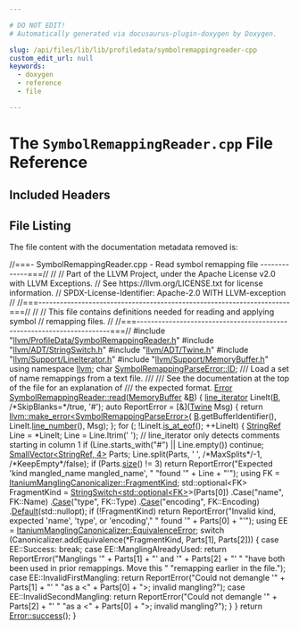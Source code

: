 ```yaml
---

# DO NOT EDIT!
# Automatically generated via docusaurus-plugin-doxygen by Doxygen.

slug: /api/files/lib/lib/profiledata/symbolremappingreader-cpp
custom_edit_url: null
keywords:
  - doxygen
  - reference
  - file

---
```





# The `SymbolRemappingReader.cpp` File Reference

<DoxygenPage pluginConfig={pluginConfig}>



## Included Headers

<IncludesList>
<IncludesListItem
  filePath="llvm/ProfileData/SymbolRemappingReader.h"
  permalink="/docs/api/files/include/include/llvm/include/llvm/profiledata/symbolremappingreader-h"
  isLocal="true" />
<IncludesListItem
  filePath="llvm/ADT/StringSwitch.h"
  permalink="/docs/api/files/include/include/llvm/include/llvm/adt/stringswitch-h"
  isLocal="true" />
<IncludesListItem
  filePath="llvm/ADT/Twine.h"
  permalink="/docs/api/files/include/include/llvm/include/llvm/adt/twine-h"
  isLocal="true" />
<IncludesListItem
  filePath="llvm/Support/LineIterator.h"
  permalink="/docs/api/files/include/include/llvm/include/llvm/support/lineiterator-h"
  isLocal="true" />
<IncludesListItem
  filePath="llvm/Support/MemoryBuffer.h"
  permalink="/docs/api/files/include/include/llvm/include/llvm/support/memorybuffer-h"
  isLocal="true" />
</IncludesList>


## File Listing

The file content with the documentation metadata removed is:

<ProgramListing>

<Link id="l00001" /><CodeLine lineNumber="1"><Highlight kind="comment">//===- SymbolRemappingReader.cpp - Read symbol remapping file -------------===//</Highlight><Highlight kind="normal"></Highlight></CodeLine>
<Link id="l00002" /><CodeLine lineNumber="2"><Highlight kind="normal"></Highlight><Highlight kind="comment">//</Highlight><Highlight kind="normal"></Highlight></CodeLine>
<Link id="l00003" /><CodeLine lineNumber="3"><Highlight kind="normal"></Highlight><Highlight kind="comment">// Part of the LLVM Project, under the Apache License v2.0 with LLVM Exceptions.</Highlight><Highlight kind="normal"></Highlight></CodeLine>
<Link id="l00004" /><CodeLine lineNumber="4"><Highlight kind="normal"></Highlight><Highlight kind="comment">// See https://llvm.org/LICENSE.txt for license information.</Highlight><Highlight kind="normal"></Highlight></CodeLine>
<Link id="l00005" /><CodeLine lineNumber="5"><Highlight kind="normal"></Highlight><Highlight kind="comment">// SPDX-License-Identifier: Apache-2.0 WITH LLVM-exception</Highlight><Highlight kind="normal"></Highlight></CodeLine>
<Link id="l00006" /><CodeLine lineNumber="6"><Highlight kind="normal"></Highlight><Highlight kind="comment">//</Highlight><Highlight kind="normal"></Highlight></CodeLine>
<Link id="l00007" /><CodeLine lineNumber="7"><Highlight kind="normal"></Highlight><Highlight kind="comment">//===----------------------------------------------------------------------===//</Highlight><Highlight kind="normal"></Highlight></CodeLine>
<Link id="l00008" /><CodeLine lineNumber="8"><Highlight kind="normal"></Highlight><Highlight kind="comment">//</Highlight><Highlight kind="normal"></Highlight></CodeLine>
<Link id="l00009" /><CodeLine lineNumber="9"><Highlight kind="normal"></Highlight><Highlight kind="comment">// This file contains definitions needed for reading and applying symbol</Highlight><Highlight kind="normal"></Highlight></CodeLine>
<Link id="l00010" /><CodeLine lineNumber="10"><Highlight kind="normal"></Highlight><Highlight kind="comment">// remapping files.</Highlight><Highlight kind="normal"></Highlight></CodeLine>
<Link id="l00011" /><CodeLine lineNumber="11"><Highlight kind="normal"></Highlight><Highlight kind="comment">//</Highlight><Highlight kind="normal"></Highlight></CodeLine>
<Link id="l00012" /><CodeLine lineNumber="12"><Highlight kind="normal"></Highlight><Highlight kind="comment">//===----------------------------------------------------------------------===//</Highlight><Highlight kind="normal"></Highlight></CodeLine>
<Link id="l00013" /><CodeLine lineNumber="13"><Highlight kind="normal"></Highlight></CodeLine>
<Link id="l00014" /><CodeLine lineNumber="14"><Highlight kind="normal"></Highlight><Highlight kind="preprocessor">#include &quot;<a href="/docs/api/files/include/include/llvm/include/llvm/profiledata/symbolremappingreader-h">llvm/ProfileData/SymbolRemappingReader.h</a>&quot;</Highlight><Highlight kind="normal"></Highlight></CodeLine>
<Link id="l00015" /><CodeLine lineNumber="15"><Highlight kind="normal"></Highlight><Highlight kind="preprocessor">#include &quot;<a href="/docs/api/files/include/include/llvm/include/llvm/adt/stringswitch-h">llvm/ADT/StringSwitch.h</a>&quot;</Highlight><Highlight kind="normal"></Highlight></CodeLine>
<Link id="l00016" /><CodeLine lineNumber="16"><Highlight kind="normal"></Highlight><Highlight kind="preprocessor">#include &quot;<a href="/docs/api/files/include/include/llvm/include/llvm/adt/twine-h">llvm/ADT/Twine.h</a>&quot;</Highlight><Highlight kind="normal"></Highlight></CodeLine>
<Link id="l00017" /><CodeLine lineNumber="17"><Highlight kind="normal"></Highlight><Highlight kind="preprocessor">#include &quot;<a href="/docs/api/files/include/include/llvm/include/llvm/support/lineiterator-h">llvm/Support/LineIterator.h</a>&quot;</Highlight><Highlight kind="normal"></Highlight></CodeLine>
<Link id="l00018" /><CodeLine lineNumber="18"><Highlight kind="normal"></Highlight><Highlight kind="preprocessor">#include &quot;<a href="/docs/api/files/include/include/llvm/include/llvm/support/memorybuffer-h">llvm/Support/MemoryBuffer.h</a>&quot;</Highlight><Highlight kind="normal"></Highlight></CodeLine>
<Link id="l00019" /><CodeLine lineNumber="19"><Highlight kind="normal"></Highlight></CodeLine>
<Link id="l00020" /><CodeLine lineNumber="20"><Highlight kind="normal"></Highlight><Highlight kind="keyword">using namespace </Highlight><Highlight kind="normal"><a href="/docs/api/namespaces/llvm">llvm</a>;</Highlight></CodeLine>
<Link id="l00021" /><CodeLine lineNumber="21"><Highlight kind="normal"></Highlight></CodeLine>
<Link id="l00022" /><CodeLine lineNumber="22"><Highlight kind="normal"></Highlight><Highlight kind="keywordtype">char</Highlight><Highlight kind="normal"> <a href="/docs/api/classes/llvm/symbolremappingparseerror/#a75c07900190632206f5fe778185878a9">SymbolRemappingParseError::ID</a>;</Highlight></CodeLine>
<Link id="l00023" /><CodeLine lineNumber="23"><Highlight kind="normal"></Highlight><Highlight kind="comment"></Highlight></CodeLine>
<Link id="l00024" /><CodeLine lineNumber="24"><Highlight kind="comment">/// Load a set of name remappings from a text file.</Highlight></CodeLine>
<Link id="l00025" /><CodeLine lineNumber="25"><Highlight kind="comment">///</Highlight></CodeLine>
<Link id="l00026" /><CodeLine lineNumber="26"><Highlight kind="comment">/// See the documentation at the top of the file for an explanation of</Highlight></CodeLine>
<Link id="l00027" /><CodeLine lineNumber="27"><Highlight kind="comment">/// the expected format.</Highlight><Highlight kind="normal"></Highlight></CodeLine>
<Link id="l00028" /><CodeLine lineNumber="28" lineLink="/docs/api/classes/llvm/symbolremappingreader/#a6b15e282ce11e66f93f7b1a22407547b"><Highlight kind="normal"><a href="/docs/api/classes/llvm/error">Error</a> <a href="/docs/api/classes/llvm/symbolremappingreader/#a6b15e282ce11e66f93f7b1a22407547b">SymbolRemappingReader::read</a>(<a href="/docs/api/classes/llvm/memorybuffer">MemoryBuffer</a> &amp;<a href="/docs/api/files/lib/lib/ir/builtingcs-cpp/#ae76959fe811ba090de4cba69ac00f1da">B</a>) &#123;</Highlight></CodeLine>
<Link id="l00029" /><CodeLine lineNumber="29"><Highlight kind="normal">  <a href="/docs/api/classes/llvm/line-iterator">line&#95;iterator</a> LineIt(<a href="/docs/api/files/lib/lib/ir/builtingcs-cpp/#ae76959fe811ba090de4cba69ac00f1da">B</a>, </Highlight><Highlight kind="comment">/&#42;SkipBlanks=&#42;/</Highlight><Highlight kind="keyword">true</Highlight><Highlight kind="normal">, </Highlight><Highlight kind="charliteral">&#39;#&#39;</Highlight><Highlight kind="normal">);</Highlight></CodeLine>
<Link id="l00030" /><CodeLine lineNumber="30"><Highlight kind="normal"></Highlight></CodeLine>
<Link id="l00031" /><CodeLine lineNumber="31"><Highlight kind="normal">  </Highlight><Highlight kind="keyword">auto</Highlight><Highlight kind="normal"> ReportError = &#91;&amp;&#93;(<a href="/docs/api/classes/llvm/twine">Twine</a> Msg) &#123;</Highlight></CodeLine>
<Link id="l00032" /><CodeLine lineNumber="32"><Highlight kind="normal">    </Highlight><Highlight kind="keywordflow">return</Highlight><Highlight kind="normal"> <a href="/docs/api/namespaces/llvm/#a9999bd897fc8a1648bd69b36fee2d357">llvm::make&#95;error&lt;SymbolRemappingParseError&gt;</a>(</Highlight></CodeLine>
<Link id="l00033" /><CodeLine lineNumber="33"><Highlight kind="normal">        <a href="/docs/api/files/lib/lib/ir/builtingcs-cpp/#ae76959fe811ba090de4cba69ac00f1da">B</a>.getBufferIdentifier(), LineIt.<a href="/docs/api/classes/llvm/line-iterator/#a51eb9a429555dd682d9b265cff7f869f">line&#95;number</a>(), Msg);</Highlight></CodeLine>
<Link id="l00034" /><CodeLine lineNumber="34"><Highlight kind="normal">  &#125;;</Highlight></CodeLine>
<Link id="l00035" /><CodeLine lineNumber="35"><Highlight kind="normal"></Highlight></CodeLine>
<Link id="l00036" /><CodeLine lineNumber="36"><Highlight kind="normal">  </Highlight><Highlight kind="keywordflow">for</Highlight><Highlight kind="normal"> (; !LineIt.<a href="/docs/api/classes/llvm/line-iterator/#a617941704a472090ba3304c9daf1c37f">is&#95;at&#95;eof</a>(); ++LineIt) &#123;</Highlight></CodeLine>
<Link id="l00037" /><CodeLine lineNumber="37"><Highlight kind="normal">    <a href="/docs/api/classes/llvm/stringref">StringRef</a> Line = &#42;LineIt;</Highlight></CodeLine>
<Link id="l00038" /><CodeLine lineNumber="38"><Highlight kind="normal">    Line = Line.ltrim(</Highlight><Highlight kind="charliteral">&#39; &#39;</Highlight><Highlight kind="normal">);</Highlight></CodeLine>
<Link id="l00039" /><CodeLine lineNumber="39"><Highlight kind="normal">    </Highlight><Highlight kind="comment">// line&#95;iterator only detects comments starting in column 1</Highlight><Highlight kind="normal"></Highlight></CodeLine>
<Link id="l00040" /><CodeLine lineNumber="40"><Highlight kind="normal">    </Highlight><Highlight kind="keywordflow">if</Highlight><Highlight kind="normal"> (Line.starts&#95;with(</Highlight><Highlight kind="stringliteral">&quot;#&quot;</Highlight><Highlight kind="normal">) || Line.empty())</Highlight></CodeLine>
<Link id="l00041" /><CodeLine lineNumber="41"><Highlight kind="normal">      </Highlight><Highlight kind="keywordflow">continue</Highlight><Highlight kind="normal">;</Highlight></CodeLine>
<Link id="l00042" /><CodeLine lineNumber="42"><Highlight kind="normal"></Highlight></CodeLine>
<Link id="l00043" /><CodeLine lineNumber="43"><Highlight kind="normal">    <a href="/docs/api/classes/llvm/smallvector">SmallVector&lt;StringRef, 4&gt;</a> Parts;</Highlight></CodeLine>
<Link id="l00044" /><CodeLine lineNumber="44"><Highlight kind="normal">    Line.split(Parts, </Highlight><Highlight kind="charliteral">&#39; &#39;</Highlight><Highlight kind="normal">, </Highlight><Highlight kind="comment">/&#42;MaxSplits&#42;/</Highlight><Highlight kind="normal">-1, </Highlight><Highlight kind="comment">/&#42;KeepEmpty&#42;/</Highlight><Highlight kind="keyword">false</Highlight><Highlight kind="normal">);</Highlight></CodeLine>
<Link id="l00045" /><CodeLine lineNumber="45"><Highlight kind="normal"></Highlight></CodeLine>
<Link id="l00046" /><CodeLine lineNumber="46"><Highlight kind="normal">    </Highlight><Highlight kind="keywordflow">if</Highlight><Highlight kind="normal"> (Parts.<a href="/docs/api/classes/llvm/smallvectortemplatecommon/#a1c479a8c434377c2b8cb056bdfdfc201">size</a>() != 3)</Highlight></CodeLine>
<Link id="l00047" /><CodeLine lineNumber="47"><Highlight kind="normal">      </Highlight><Highlight kind="keywordflow">return</Highlight><Highlight kind="normal"> ReportError(</Highlight><Highlight kind="stringliteral">&quot;Expected &#39;kind mangled&#95;name mangled&#95;name&#39;, &quot;</Highlight><Highlight kind="normal"></Highlight></CodeLine>
<Link id="l00048" /><CodeLine lineNumber="48"><Highlight kind="normal">                         </Highlight><Highlight kind="stringliteral">&quot;found &#39;&quot;</Highlight><Highlight kind="normal"> + Line + </Highlight><Highlight kind="stringliteral">&quot;&#39;&quot;</Highlight><Highlight kind="normal">);</Highlight></CodeLine>
<Link id="l00049" /><CodeLine lineNumber="49"><Highlight kind="normal"></Highlight></CodeLine>
<Link id="l00050" /><CodeLine lineNumber="50"><Highlight kind="normal">    </Highlight><Highlight kind="keyword">using </Highlight><Highlight kind="normal">FK = <a href="/docs/api/classes/llvm/itaniummanglingcanonicalizer/#a0106d0d768f5ea4c92b0700fb2e01c46">ItaniumManglingCanonicalizer::FragmentKind</a>;</Highlight></CodeLine>
<Link id="l00051" /><CodeLine lineNumber="51"><Highlight kind="normal">    std::optional&lt;FK&gt; FragmentKind = <a href="/docs/api/classes/llvm/stringswitch">StringSwitch&lt;std::optional&lt;FK&gt;</a>&gt;(Parts&#91;0&#93;)</Highlight></CodeLine>
<Link id="l00052" /><CodeLine lineNumber="52"><Highlight kind="normal">                                         .Case(</Highlight><Highlight kind="stringliteral">&quot;name&quot;</Highlight><Highlight kind="normal">, FK::Name)</Highlight></CodeLine>
<Link id="l00053" /><CodeLine lineNumber="53"><Highlight kind="normal">                                         .<a href="/docs/api/classes/llvm/stringswitch/#a3de12858bdbbd0b3da179d508ff2be75">Case</a>(</Highlight><Highlight kind="stringliteral">&quot;type&quot;</Highlight><Highlight kind="normal">, FK::Type)</Highlight></CodeLine>
<Link id="l00054" /><CodeLine lineNumber="54"><Highlight kind="normal">                                         .<a href="/docs/api/classes/llvm/stringswitch/#a3de12858bdbbd0b3da179d508ff2be75">Case</a>(</Highlight><Highlight kind="stringliteral">&quot;encoding&quot;</Highlight><Highlight kind="normal">, FK::Encoding)</Highlight></CodeLine>
<Link id="l00055" /><CodeLine lineNumber="55"><Highlight kind="normal">                                         .<a href="/docs/api/classes/llvm/stringswitch/#a7f0e82e8a818ca43926fceb49be81661">Default</a>(std::nullopt);</Highlight></CodeLine>
<Link id="l00056" /><CodeLine lineNumber="56"><Highlight kind="normal">    </Highlight><Highlight kind="keywordflow">if</Highlight><Highlight kind="normal"> (!FragmentKind)</Highlight></CodeLine>
<Link id="l00057" /><CodeLine lineNumber="57"><Highlight kind="normal">      </Highlight><Highlight kind="keywordflow">return</Highlight><Highlight kind="normal"> ReportError(</Highlight><Highlight kind="stringliteral">&quot;Invalid kind, expected &#39;name&#39;, &#39;type&#39;, or &#39;encoding&#39;,&quot;</Highlight><Highlight kind="normal"></Highlight></CodeLine>
<Link id="l00058" /><CodeLine lineNumber="58"><Highlight kind="normal">                         </Highlight><Highlight kind="stringliteral">&quot; found &#39;&quot;</Highlight><Highlight kind="normal"> + Parts&#91;0&#93; + </Highlight><Highlight kind="stringliteral">&quot;&#39;&quot;</Highlight><Highlight kind="normal">);</Highlight></CodeLine>
<Link id="l00059" /><CodeLine lineNumber="59"><Highlight kind="normal"></Highlight></CodeLine>
<Link id="l00060" /><CodeLine lineNumber="60"><Highlight kind="normal">    </Highlight><Highlight kind="keyword">using </Highlight><Highlight kind="normal">EE = <a href="/docs/api/classes/llvm/itaniummanglingcanonicalizer/#aafe55e9568e103b706b17e200b60255b">ItaniumManglingCanonicalizer::EquivalenceError</a>;</Highlight></CodeLine>
<Link id="l00061" /><CodeLine lineNumber="61"><Highlight kind="normal">    </Highlight><Highlight kind="keywordflow">switch</Highlight><Highlight kind="normal"> (Canonicalizer.addEquivalence(&#42;FragmentKind, Parts&#91;1&#93;, Parts&#91;2&#93;)) &#123;</Highlight></CodeLine>
<Link id="l00062" /><CodeLine lineNumber="62"><Highlight kind="normal">    </Highlight><Highlight kind="keywordflow">case</Highlight><Highlight kind="normal"> EE::Success:</Highlight></CodeLine>
<Link id="l00063" /><CodeLine lineNumber="63"><Highlight kind="normal">      </Highlight><Highlight kind="keywordflow">break</Highlight><Highlight kind="normal">;</Highlight></CodeLine>
<Link id="l00064" /><CodeLine lineNumber="64"><Highlight kind="normal"></Highlight></CodeLine>
<Link id="l00065" /><CodeLine lineNumber="65"><Highlight kind="normal">    </Highlight><Highlight kind="keywordflow">case</Highlight><Highlight kind="normal"> EE::ManglingAlreadyUsed:</Highlight></CodeLine>
<Link id="l00066" /><CodeLine lineNumber="66"><Highlight kind="normal">      </Highlight><Highlight kind="keywordflow">return</Highlight><Highlight kind="normal"> ReportError(</Highlight><Highlight kind="stringliteral">&quot;Manglings &#39;&quot;</Highlight><Highlight kind="normal"> + Parts&#91;1&#93; + </Highlight><Highlight kind="stringliteral">&quot;&#39; and &#39;&quot;</Highlight><Highlight kind="normal"> + Parts&#91;2&#93; + </Highlight><Highlight kind="stringliteral">&quot;&#39; &quot;</Highlight><Highlight kind="normal"></Highlight></CodeLine>
<Link id="l00067" /><CodeLine lineNumber="67"><Highlight kind="normal">                         </Highlight><Highlight kind="stringliteral">&quot;have both been used in prior remappings. Move this &quot;</Highlight><Highlight kind="normal"></Highlight></CodeLine>
<Link id="l00068" /><CodeLine lineNumber="68"><Highlight kind="normal">                         </Highlight><Highlight kind="stringliteral">&quot;remapping earlier in the file.&quot;</Highlight><Highlight kind="normal">);</Highlight></CodeLine>
<Link id="l00069" /><CodeLine lineNumber="69"><Highlight kind="normal"></Highlight></CodeLine>
<Link id="l00070" /><CodeLine lineNumber="70"><Highlight kind="normal">    </Highlight><Highlight kind="keywordflow">case</Highlight><Highlight kind="normal"> EE::InvalidFirstMangling:</Highlight></CodeLine>
<Link id="l00071" /><CodeLine lineNumber="71"><Highlight kind="normal">      </Highlight><Highlight kind="keywordflow">return</Highlight><Highlight kind="normal"> ReportError(</Highlight><Highlight kind="stringliteral">&quot;Could not demangle &#39;&quot;</Highlight><Highlight kind="normal"> + Parts&#91;1&#93; + </Highlight><Highlight kind="stringliteral">&quot;&#39; &quot;</Highlight><Highlight kind="normal"></Highlight></CodeLine>
<Link id="l00072" /><CodeLine lineNumber="72"><Highlight kind="normal">                         </Highlight><Highlight kind="stringliteral">&quot;as a &lt;&quot;</Highlight><Highlight kind="normal"> + Parts&#91;0&#93; + </Highlight><Highlight kind="stringliteral">&quot;&gt;; invalid mangling?&quot;</Highlight><Highlight kind="normal">);</Highlight></CodeLine>
<Link id="l00073" /><CodeLine lineNumber="73"><Highlight kind="normal"></Highlight></CodeLine>
<Link id="l00074" /><CodeLine lineNumber="74"><Highlight kind="normal">    </Highlight><Highlight kind="keywordflow">case</Highlight><Highlight kind="normal"> EE::InvalidSecondMangling:</Highlight></CodeLine>
<Link id="l00075" /><CodeLine lineNumber="75"><Highlight kind="normal">      </Highlight><Highlight kind="keywordflow">return</Highlight><Highlight kind="normal"> ReportError(</Highlight><Highlight kind="stringliteral">&quot;Could not demangle &#39;&quot;</Highlight><Highlight kind="normal"> + Parts&#91;2&#93; + </Highlight><Highlight kind="stringliteral">&quot;&#39; &quot;</Highlight><Highlight kind="normal"></Highlight></CodeLine>
<Link id="l00076" /><CodeLine lineNumber="76"><Highlight kind="normal">                         </Highlight><Highlight kind="stringliteral">&quot;as a &lt;&quot;</Highlight><Highlight kind="normal"> + Parts&#91;0&#93; + </Highlight><Highlight kind="stringliteral">&quot;&gt;; invalid mangling?&quot;</Highlight><Highlight kind="normal">);</Highlight></CodeLine>
<Link id="l00077" /><CodeLine lineNumber="77"><Highlight kind="normal">    &#125;</Highlight></CodeLine>
<Link id="l00078" /><CodeLine lineNumber="78"><Highlight kind="normal">  &#125;</Highlight></CodeLine>
<Link id="l00079" /><CodeLine lineNumber="79"><Highlight kind="normal"></Highlight></CodeLine>
<Link id="l00080" /><CodeLine lineNumber="80"><Highlight kind="normal">  </Highlight><Highlight kind="keywordflow">return</Highlight><Highlight kind="normal"> <a href="/docs/api/classes/llvm/error/#a4dfd0813c3d0e0a30439b5a3e9196b59">Error::success</a>();</Highlight></CodeLine>
<Link id="l00081" /><CodeLine lineNumber="81"><Highlight kind="normal">&#125;</Highlight></CodeLine>

</ProgramListing>

</DoxygenPage>
